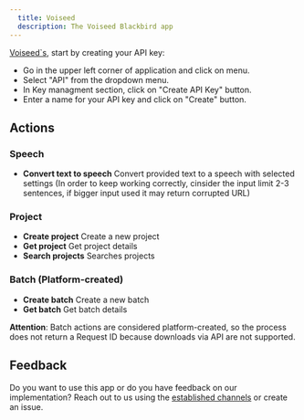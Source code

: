 ```yaml
---
  title: Voiseed
  description: The Voiseed Blackbird app
---
```


<LinkCard title="View on Github" target="_blank" href="https://github.com/bb-io/Voiseed" icon="github" />

[Voiseed`s](https://docs.revoiceit.com/docs/api/Authentication/), start by creating your API key:

- Go in the upper left corner of application and click on menu.
- Select "API" from the dropdown menu.
- In Key managment section, click on "Create API Key" button.
- Enter a name for your API key and click on "Create" button.

## Actions

### Speech

- **Convert text to speech** Convert provided text to a speech with selected settings (In order to keep working correctly, cinsider the input limit 2-3 sentences, if bigger input used it may return corrupted URL)

### Project

- **Create project** Create a new project
- **Get project** Get project details
- **Search projects** Searches projects

### Batch (Platform-created)

- **Create batch** Create a new batch
- **Get batch** Get batch details

**Attention**: Batch actions are considered platform-created, so the process does not return a Request ID because downloads via API are not supported.

## Feedback

Do you want to use this app or do you have feedback on our implementation? Reach out to us using the [established channels](https://www.blackbird.io/) or create an issue.

